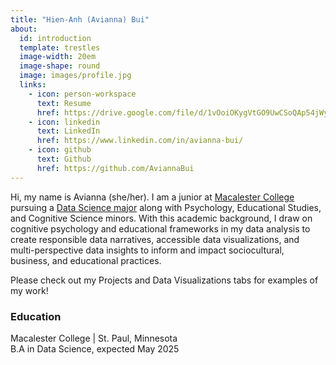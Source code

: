 ```yaml
---
title: "Hien-Anh (Avianna) Bui"
about:
  id: introduction
  template: trestles
  image-width: 20em
  image-shape: round
  image: images/profile.jpg
  links:
    - icon: person-workspace
      text: Resume
      href: https://drive.google.com/file/d/1vOoiOKygVtGO9UwCSoQAp54jWyM9sP_y/view?usp=sharing 
    - icon: linkedin
      text: LinkedIn
      href: https://www.linkedin.com/in/avianna-bui/
    - icon: github
      text: Github
      href: https://github.com/AviannaBui
---
```


:::{#introduction}

Hi, my name is Avianna (she/her). I am a junior at <a href="https://www.macalester.edu/" target="_blank" rel="noopener">Macalester College</a> pursuing a <a href="https://www.macalester.edu/mscs/majorsminors/#program-3827" target="_blank" rel="noopener">Data Science major</a> along with Psychology, Educational Studies, and Cognitive Science minors. With this academic background, I draw on cognitive psychology and educational frameworks in my data analysis to create responsible data narratives, accessible data visualizations, and multi-perspective data insights to inform and impact sociocultural, business, and educational practices. 

Please check out my Projects and Data Visualizations tabs for examples of my work!

### Education

Macalester College | St. Paul, Minnesota<br>
B.A in Data Science, expected May 2025

:::








